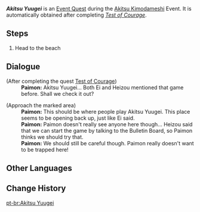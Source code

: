 {{Quest Infobox
|id            = 72728
|image         = Event Quest Akitsu Yuugei.png
|type          = World
|event_name    = Akitsu Kimodameshi
|summary       = <!-- editor written summary. quest description goes to dialogue -->
|requirement   = 
|characters    = Paimon; Traveler
|startLocation = [[Narukami Island]], [[Inazuma]]
|region        = Inazuma
|area          = Narukami Island
|prev          = Test of Courage (Event Quest)
|next          = Haunted Tales
|next2         = Dreamlike
|mora          = 20,000
|primogems     = 
|other         = {{Card|Hero's Wit|2}}
* Unlocks the [[Akitsu Kimodameshi/Leisurely Pastime#Crunchy Sakura Mochi|Crunchy Sakura Mochi]] event segment
}}
'''''Akitsu Yuugei''''' is an [[Event Quest]] during the [[Akitsu Kimodameshi]] Event. It is automatically obtained after completing ''[[Test of Courage (Event Quest)|Test of Courage]]''.

==Steps==
# Head to the beach

==Dialogue==
{{Quest Description|Both [[Ei]] and [[Heizou]] mentioned this mysterious game. Go to the beach and check it out.}}
{{Dialogue start}}
;(After completing the quest [[Test of Courage (Event Quest)|Test of Courage]])
:'''Paimon:''' Akitsu Yuugei... Both Ei and Heizou mentioned that game before. Shall we check it out?

;(Approach the marked area)
:'''Paimon:''' This should be where people play Akitsu Yuugei. This place seems to be opening back up, just like Ei said.
:'''Paimon:''' Paimon doesn't really see anyone here though... Heizou said that we can start the game by talking to the Bulletin Board, so Paimon thinks we should try that.
:'''Paimon:''' We should still be careful though. Paimon really doesn't want to be trapped here!
{{Dialogue end}}

==Other Languages==
{{Other Languages
|en      = Akitsu Yuugei
|zhs     = 「秋津游艺」
|zhs_rm  = "Qiūjīn Yóuyì"
|zht     = 「秋津遊藝」
|zht_rm  = "Qiūjīn Yóuyì"
|zh_tl   = 
|ja      = 「秋津遊芸」
|ja_rm   = "Akitsu Yuugei"
|ja_tl   = "Dragonfly Play"
|ko      = 「아키츠 놀이」
|ko_tl   = "Akitsu Play"
|es      = Juego de Akitsu
|es_tl   = Akitsu Game
|fr      = Akitsu Yuugei
|ru      = Акицу Югэй
|ru_tl   = Akitsu Yuugei
|th      = "Akitsu Yuugei"
|th_tl   = "Akitsu Yuugei"
|vi      = Akitsu Yuugei
|de      = „Akitsu Yuugei“
|de_tl   = "Akitsu Yuugei"
|id      = Akitsu Yuugei
|pt      = Akitsu Yuugei
|tr      = Akitsu Yuugei
|it      = Akitsu Yuugei
}}

==Change History==
{{Change History|3.3}}

[[pt-br:Akitsu Yuugei]]